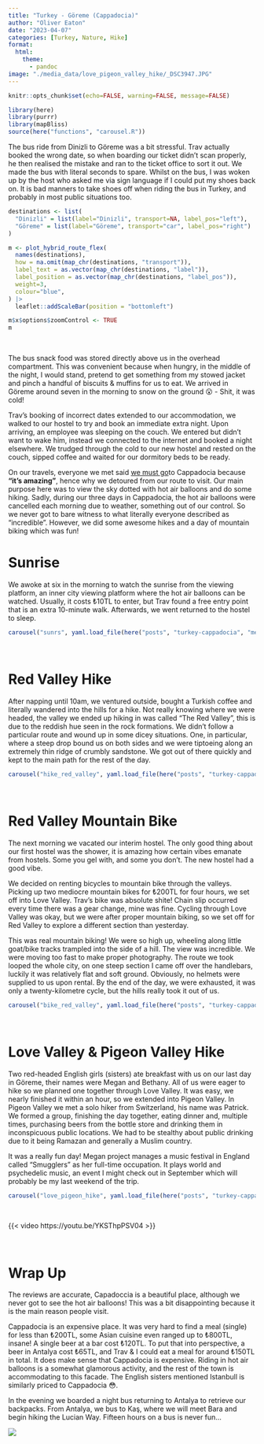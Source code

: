 ```yaml
---
title: "Turkey - Göreme (Cappadocia)"
author: "Oliver Eaton"
date: "2023-04-07"
categories: [Turkey, Nature, Hike]
format: 
  html:
    theme: 
      - pandoc
image: "./media_data/love_pigeon_valley_hike/_DSC3947.JPG"
---
```


```r
knitr::opts_chunk$set(echo=FALSE, warning=FALSE, message=FALSE)
```

```r
library(here)
library(purrr)
library(mapBliss)
source(here("functions", "carousel.R"))
```

The bus ride from Dinizli to Göreme was a bit stressful. Trav actually booked the wrong date, so when boarding our ticket didn't scan properly, he then realised the mistake and ran to the ticket office to sort it out. We made the bus with literal seconds to spare. Whilst on the bus, I was woken up by the host who asked me via sign language if I could put my shoes back on. It is bad manners to take shoes off when riding the bus in Turkey, and probably in most public situations too.

```r
destinations <- list(
  "Dinizli" = list(label="Dinizli", transport=NA, label_pos="left"),
  "Göreme" = list(label="Göreme", transport="car", label_pos="right")
)

m <- plot_hybrid_route_flex(
  names(destinations),
  how = na.omit(map_chr(destinations, "transport")),
  label_text = as.vector(map_chr(destinations, "label")),
  label_position = as.vector(map_chr(destinations, "label_pos")),
  weight=3,
  colour="blue",
) |> 
  leaflet::addScaleBar(position = "bottomleft")

m$x$options$zoomControl <- TRUE
m
```

<br>

The bus snack food was stored directly above us in the overhead compartment. This was convenient because when hungry, in the middle of the night, I would stand, pretend to get something from my stowed jacket and pinch a handful of biscuits & muffins for us to eat. We arrived in Göreme around seven in the morning to snow on the ground 😮 - Shit, it was cold!

Trav's booking of incorrect dates extended to our accommodation, we walked to our hostel to try and book an immediate extra night. Upon arriving, an employee was sleeping on the couch. We entered but didn't want to wake him, instead we connected to the internet and booked a night elsewhere. We trudged through the cold to our new hostel and rested on the couch, sipped coffee and waited for our dormitory beds to be ready.

On our travels, everyone we met said [we must go]{.underline}to Cappadocia because **"it's amazing"**, hence why we detoured from our route to visit. Our main purpose here was to view the sky dotted with hot air balloons and do some hiking. Sadly, during our three days in Cappadocia, the hot air balloons were cancelled each morning due to weather, something out of our control. So we never got to bare witness to what literally everyone described as "incredible". However, we did some awesome hikes and a day of mountain biking which was fun!

# Sunrise

We awoke at six in the morning to watch the sunrise from the viewing platform, an inner city viewing platform where the hot air balloons can be watched. Usually, it costs ₺10TL to enter, but Trav found a free entry point that is an extra 10-minute walk. Afterwards, we went returned to the hostel to sleep.

```r
carousel("sunrs", yaml.load_file(here("posts", "turkey-cappadocia", "media_data", "sunrise", "sunrise.yml")))
```

<br>

# Red Valley Hike

After napping until 10am, we ventured outside, bought a Turkish coffee and literally wandered into the hills for a hike. Not really knowing where we were headed, the valley we ended up hiking in was called "The Red Valley", this is due to the reddish hue seen in the rock formations. We didn't follow a particular route and wound up in some dicey situations. One, in particular, where a steep drop bound us on both sides and we were tiptoeing along an extremely thin ridge of crumbly sandstone. We got out of there quickly and kept to the main path for the rest of the day.

```r
carousel("hike_red_valley", yaml.load_file(here("posts", "turkey-cappadocia", "media_data", "red_valley_hike", "red_valley_hike.yml")))
```

<br>

# Red Valley Mountain Bike

The next morning we vacated our interim hostel. The only good thing about our first hostel was the shower, it is amazing how certain vibes emanate from hostels. Some you gel with, and some you don't. The new hostel had a good vibe.

We decided on renting bicycles to mountain bike through the valleys. Picking up two mediocre mountain bikes for ₺200TL for four hours, we set off into Love Valley. Trav's bike was absolute shite! Chain slip occurred every time there was a gear change, mine was fine. Cycling through Love Valley was okay, but we were after proper mountain biking, so we set off for Red Valley to explore a different section than yesterday.

This was real mountain biking! We were so high up, wheeling along little goat/bike tracks trampled into the side of a hill. The view was incredible. We were moving too fast to make proper photography. The route we took looped the whole city, on one steep section I came off over the handlebars, luckily it was relatively flat and soft ground. Obviously, no helmets were supplied to us upon rental. By the end of the day, we were exhausted, it was only a twenty-kilometre cycle, but the hills really took it out of us.

```r
carousel("bike_red_valley", yaml.load_file(here("posts", "turkey-cappadocia", "media_data", "red_valley_bike", "red_valley_bike.yml")))
```

<br>

# Love Valley & Pigeon Valley Hike

Two red-headed English girls (sisters) ate breakfast with us on our last day in Göreme, their names were Megan and Bethany. All of us were eager to hike so we planned one together through Love Valley. It was easy, we nearly finished it within an hour, so we extended into Pigeon Valley. In Pigeon Valley we met a solo hiker from Switzerland, his name was Patrick. We formed a group, finishing the day together, eating dinner and, multiple times, purchasing beers from the bottle store and drinking them in inconspicuous public locations. We had to be stealthy about public drinking due to it being Ramazan and generally a Muslim country.

It was a really fun day! Megan project manages a music festival in England called "Smugglers" as her full-time occupation. It plays world and psychedelic music, an event I might check out in September which will probably be my last weekend of the trip.

```r
carousel("love_pigeon_hike", yaml.load_file(here("posts", "turkey-cappadocia", "media_data", "love_pigeon_valley_hike", "love_pigeon_valley_hike.yml")))
```

<br>

{{< video https://youtu.be/YKSThpPSV04 >}}

<br>

# Wrap Up

The reviews are accurate, Capadoccia is a beautiful place, although we never got to see the hot air balloons! This was a bit disappointing because it is the main reason people visit.

Cappadocia is an expensive place. It was very hard to find a meal (single) for less than ₺200TL, some Asian cuisine even ranged up to ₺800TL, insane! A single beer at a bar cost ₺120TL. To put that into perspective, a beer in Antalya cost ₺65TL, and Trav & I could eat a meal for around ₺150TL in total. It does make sense that Cappadocia is expensive. Riding in hot air balloons is a somewhat glamorous activity, and the rest of the town is accommodating to this facade. The English sisters mentioned Istanbull is similarly priced to Cappadocia 😳.

In the evening we boarded a night bus returning to Antalya to retrieve our backpacks. From Antalya, we bus to Kaş, where we will meet Bara and begin hiking the Lucian Way. Fifteen hours on a bus is never fun...

![](media_data/misc/_DSC3963.JPG)
